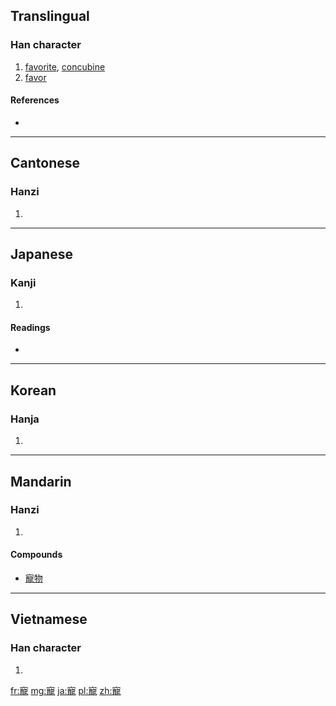 {{also|宠}}
==Translingual==

===Han character===
{{Han char|rn=40|rad=宀|as=16|sn=19|four=3021<sub>1</sub>|canj=十卜月心 (JYBP)}}

# [[favorite]], [[concubine]]
# [[favor]]

====References====
* {{Han ref|kx=0293.070|dkj=07368|dj=0579.270|hdz=20957.190|uh=5BF5|ud=23541|bh=C364|bd=50020}}

----

==Cantonese==

===Hanzi===
{{yue-hanzi|jyut=|y=chung2|sim=宠}}

# {{defn|Cantonese|sort=宀16}}

----

==Japanese==

===Kanji===
{{ja-kanji|grade=|rs=宀16}}

# {{defn|Japanese|sort=宀16}}

====Readings====
* {{ja-readings|on=[[ちょう]] (chō)|kun=[[めぐみ]] (megumi), [[めぐむ]] (megumu)}}

----

==Korean==

===Hanja===
{{ko-hanja|hangeul=총|rv=chong|mr=ch'ong}}

# {{defn|Korean|sort=宀16}}

----

==Mandarin==

===Hanzi===
{{cmn-hanzi|sim=宠|pin=[[chǒng]] ([[chong3]])|wg=ch'ung<sup>3</sup>}}

# {{defn|Mandarin|sort=宀16}}

====Compounds====
*[[寵物]]

----

==Vietnamese==

===Han character===
{{vi-hantu|[[sủng]], [[sũng]], [[sổng]]|rs=宀16}}

# {{defn|Vietnamese|sort=宀16}}

[[fr:寵]]
[[mg:寵]]
[[ja:寵]]
[[pl:寵]]
[[zh:寵]]